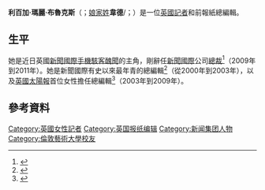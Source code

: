 {{noteTA
|T=zh-hans:利百加·布鲁克斯;zh-hk:利百加·布魯克斯;zh-tw:麗貝卡·布魯克斯;
|1=zh-hans:利百加·布鲁克斯;zh-hk:利百加·布魯克斯;zh-tw:麗貝卡·布魯克斯;
}}
{{Infobox person
| image       = 
| caption     =
| birthname   = Rebekah Mary Wade<ref>{{cite web |url=http://www.companiesintheuk.co.uk/Company/Find?q=person%20REBEKAH%20MARY%20BROOKS |title=Search 'person REBEKAH MARY BROOKS' |publisher=Comdevelopment |accessdate=11 May 2012 |archive-date=2020-08-20 |archive-url=https://web.archive.org/web/20200820121530/http://www.companiesintheuk.co.uk/Company/Find?q=person%20REBEKAH%20MARY%20BROOKS |dead-url=no }}</ref><ref name=birth>''Births, Marriages & Deaths Index of England & Wales, 1916–2005.''; at ancestry.com</ref>
| birth_date  = {{birth date and age|1968|5|27|df=y}}
| birth_place = 英国英格兰[[沃灵顿|沃灵顿]]<ref>{{cite web |url=http://www.liverpoolecho.co.uk/liverpool-news/local-news/2011/07/18/news-international-hacking-scandal-sir-paul-stephenson-resigns-hours-after-rebecca-brooks-is-arrested-100252-29071349/ |title=Sir Paul Stephenson resigns hours after Rebecca Brooks is arrested |publisher=Liverpoolecho.co.uk |date=18 July 2011 |accessdate=6 July 2013 |archive-date=2012-10-13 |archive-url=https://web.archive.org/web/20121013135809/http://www.liverpoolecho.co.uk/liverpool-news/local-news/2011/07/18/news-international-hacking-scandal-sir-paul-stephenson-resigns-hours-after-rebecca-brooks-is-arrested-100252-29071349/ |dead-url=no }}</ref><ref name="autogenerated1"/>
| education   =
| occupation  = CEO、{{tsl|en|News UK}}<br />记者、[[總編輯|报社编辑]]<ref name="autogenerated1">{{cite news |last=Stourton |first=Edward |url=http://www.bbc.co.uk/news/uk-politics-13117456 |title=Profile: News International chief Rebekah Brooks |publisher=BBC |date=15 July 2011 |accessdate=19 July 2011 |archive-date=2020-11-23 |archive-url=https://web.archive.org/web/20201123184710/https://www.bbc.co.uk/news/uk-politics-13117456 |dead-url=no }}</ref>、{{tsl|en|media executive|媒体执行官}}。
| spouse      = {{marriage|{{tsl|en|Ross Kemp}}|2002|2009|reason=离异}}<ref name="Ross Kemp granted quickie divorce">{{cite web |url=http://www.digitalspy.co.uk/showbiz/a148865/ross-kemp-granted-quickie-divorce.html |title=Ross Kemp granted quickie divorce |work=Digital Spy |date=6 March 2009 |accessdate=6 July 2011 |archive-date=2009-06-15 |archive-url=https://web.archive.org/web/20090615030251/http://www.digitalspy.co.uk/showbiz/a148865/ross-kemp-granted-quickie-divorce.html |dead-url=no }}</ref><br>{{marriage|{{tsl|en|Charlie Brooks (racehorse trainer)||Charlie Brooks}}|2009|}}
| children    = 一个女儿
| credits     = ''{{tsl|en|The Post (British newspaper)||The Post}}''、''[[太陽報_(英國)|太陽報]]''、''[[世界新闻报|世界新闻报]]''<ref name="autogenerated1"/>
}}
'''利百加·瑪麗·布魯克斯'''（{{lang|en|'''Rebekah Mary Brooks'''}}；[[女性人名|娘家姓]]'''韋德'''/{{lang|en|''Wade''}}；{{bd|1968年|5月27日|||catIdx=B布魯克斯,利百加,瑪麗}}）是一位[[英國|英國]][[記者|記者]]和前報紙總編輯。

==生平==
她是近日英國[[新聞國際手機駭客醜聞|新聞國際手機駭客醜聞]]的主角，剛辭任[[新聞國際|新聞國際]]公司[[首席執行官|總裁]]<ref name=cnibtimes>{{cite news |url=http://cn.ibtimes.com/artnews/6046/20110715/news-international-chief-executive-rebekah-brooks-resigns.htm |title=新闻国际总裁布鲁克斯周五宣布辞职 |author=李長江 |language=zh-hans |date=2011-07-15 |accessdate=2011-07-18 |publisher=[[国际财经日报|国际财经日报]] }}{{dead link|date=2017年11月 |bot=InternetArchiveBot |fix-attempted=yes }}</ref>（2009年到2011年）。她是新聞國際有史以來最年青的總編輯<ref name="MG">{{cite news
 | title = The Media Guardian 100: 53. Rebekah Wade
 | work = The Guardian
 | date = 2002-07-08
 | url = http://media.guardian.co.uk/top100_2002/story/0,,744473,00.html
 | accessdate = 2007-10-12
 | location=London
 | language = en
}}</ref>（從2000年到2003年），以及[[太陽報_(英國)|英國太陽報]]首位女性擔任總編輯<ref name="reuters.com">{{cite news | url=http://www.reuters.com/article/rbssTechMediaTelecomNews/idUSLN22429520090623 | work=Reuters | title=UPDATE 2-UK Sun editor Wade to be News International CEO | date=2009-06-23 | language=en | accessdate=2011-07-18 | archive-date=2009-08-30 | archive-url=https://web.archive.org/web/20090830132335/http://www.reuters.com/article/rbssTechMediaTelecomNews/idUSLN22429520090623 | dead-url=no }}</ref>（2003年到2009年）。

== 參考資料 ==
{{reflist}}

{{DEFAULTSORT:Brooks}}
[[Category:英國女性記者|Category:英國女性記者]]
[[Category:英国报纸编辑|Category:英国报纸编辑]]
[[Category:新闻集团人物|Category:新闻集团人物]]
[[Category:倫敦藝術大學校友|Category:倫敦藝術大學校友]]
{{uk-bio-stub}}